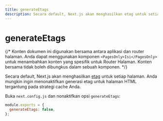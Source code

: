 ```yaml
---
title: generateEtags
description: Secara default, Next.js akan menghasilkan etag untuk setiap halaman. Pelajari lebih lanjut tentang cara menonaktifkan generasi etag di sini.
---
```


# generateEtags

{/* Konten dokumen ini digunakan bersama antara aplikasi dan router halaman. Anda dapat menggunakan komponen `<PagesOnly>Isi</PagesOnly>` untuk menambahkan konten yang spesifik untuk Router Halaman. Konten bersama tidak boleh dibungkus dalam sebuah komponen. */}

Secara default, Next.js akan menghasilkan [etag](https://en.wikipedia.org/wiki/HTTP_ETag) untuk setiap halaman. Anda mungkin ingin menonaktifkan generasi etag untuk halaman HTML tergantung pada strategi cache Anda.

Buka `next.config.js` dan nonaktifkan opsi `generateEtags`:

```js filename="next.config.js"
module.exports = {
  generateEtags: false,
};
```
